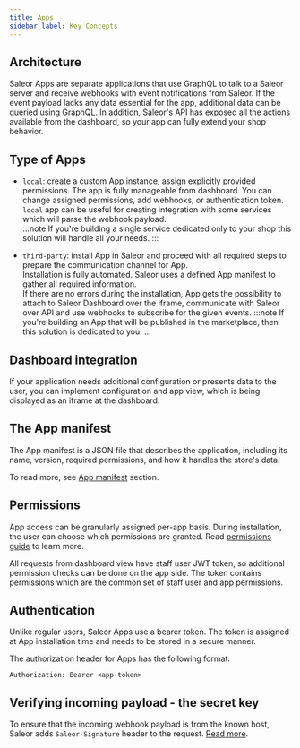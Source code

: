 ```yaml
---
title: Apps
sidebar_label: Key Concepts
---
```


## Architecture

Saleor Apps are separate applications that use GraphQL to talk to a Saleor server and receive webhooks with event notifications from Saleor. If the event payload lacks any data essential for the app, additional data can be queried using GraphQL. In addition, Saleor's API has exposed all the actions available from the dashboard, so your app can fully extend your shop behavior.

## Type of Apps

- `local`: create a custom App instance, assign explicitly provided permissions.
  The app is fully manageable from dashboard. You can change assigned permissions, add webhooks, or authentication token.
  `local` app can be useful for creating integration with some services which will parse the webhook payload.  
  :::note
  If you're building a single service dedicated only to your shop this solution will handle all your needs.
  :::

- `third-party`: install App in Saleor and proceed with all required steps to prepare the communication channel for App.  
  Installation is fully automated. Saleor uses a defined App manifest to gather all required information.  
  If there are no errors during the installation, App gets the possibility to attach to Saleor Dashboard over the iframe,
  communicate with Saleor over API and use webhooks to subscribe for the given events.
  :::note
  If you're building an App that will be published in the marketplace, then this solution is dedicated to you.
  :::

## Dashboard integration

If your application needs additional configuration or presents data to the user, you can implement configuration and app view, which is being displayed as an iframe at the dashboard.

## The App manifest

The App manifest is a JSON file that describes the application, including its name, version, required permissions, and how it handles the store's data.

To read more, see [App manifest](developer/extending/apps/manifest.mdx) section.

## Permissions

App access can be granularly assigned per-app basis. During installation, the user can choose which permissions are granted. Read [permissions guide](developer/permissions.mdx) to learn more.

All requests from dashboard view have staff user JWT token, so additional permission checks can be done on the app side. The token contains permissions which are the common set of staff user and app permissions.

## Authentication

Unlike regular users, Saleor Apps use a bearer token. The token is assigned at App installation time and needs to be stored in a secure manner.

The authorization header for Apps has the following format:

```http
Authorization: Bearer <app-token>
```

## Verifying incoming payload - the secret key

To ensure that the incoming webhook payload is from the known host, Saleor adds `Saleor-Signature` header to the request. [Read more](developer/extending/apps/asynchronous-webhooks.mdx#https).
